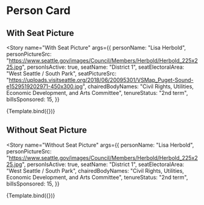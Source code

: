 

<Meta title="Library/Cards/Person" component={PersonCard} />

# Person Card

<ArgsTable of={PersonCard} />


## With Seat Picture

<Story
  name="With Seat Picture"
  args={{
    personName: "Lisa Herbold",
    personPictureSrc: "https://www.seattle.gov/images/Council/Members/Herbold/Herbold_225x225.jpg",
    personIsActive: true,
    seatName: "District 1",
    seatElectoralArea: "West Seattle / South Park",
    seatPictureSrc:
      "https://uploads.visitseattle.org/2018/06/20095301/VSMap_Puget-Sound-e1529519202971-450x300.jpg",
    chairedBodyNames: "Civil Rights, Utilities, Economic Development, and Arts Committee",
    tenureStatus: "2nd term",
    billsSponsored: 15,
  }}
>
  {Template.bind({})}
</Story>

## Without Seat Picture

<Story
  name="Without Seat Picture"
  args={{
    personName: "Lisa Herbold",
    personPictureSrc: "https://www.seattle.gov/images/Council/Members/Herbold/Herbold_225x225.jpg",
    personIsActive: true,
    seatName: "District 1",
    seatElectoralArea: "West Seattle / South Park",
    chairedBodyNames: "Civil Rights, Utilities, Economic Development, and Arts Committee",
    tenureStatus: "2nd term",
    billsSponsored: 15,
  }}
>
  {Template.bind({})}
</Story>
